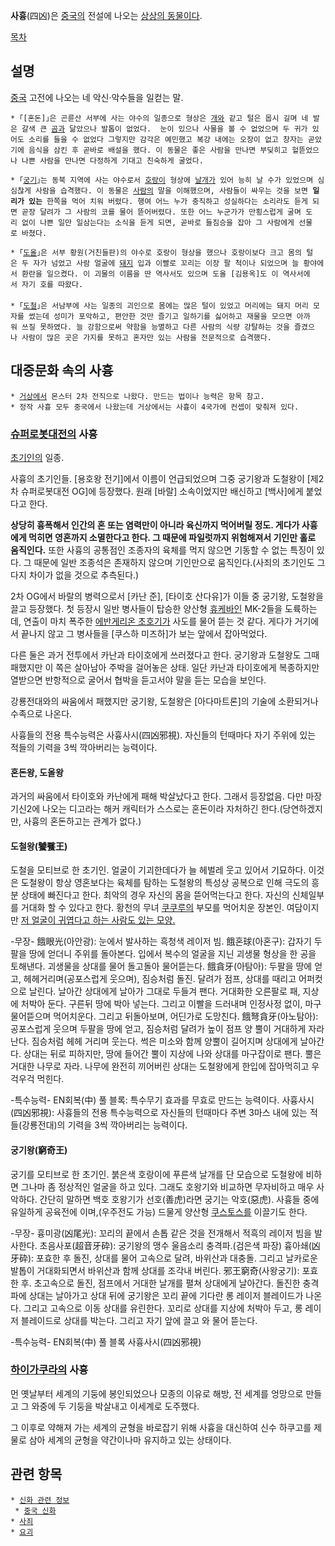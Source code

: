 '''사흉'''(四凶)은 [[중국]]의 전설에 나오는 [[상상의 동물]]이다.

[[목차]]
== 설명 ==
[[중국]] 고전에 나오는 네 악신·악수들을 일컫는 말.

 * ｢[혼돈]｣은 곤륜산 서부에 사는 야수의 일종으로 형상은 [[개]]와 같고 털은 몹시 길며 네 발은 갈색 큰 [[곰]]과 닮았으나 발톱이 없었다.  눈이 있으나 사물을 볼 수 없었으며 두 귀가 있어도 소리를 들을 수 없었다 그렇지만 감각은 예민했고 복강 내에는 오장이 없고 창자는 곧았기에 음식을 삼킨 후 곧바로 배설을 했다. 이 동물은 좋은 사람을 만나면 부딪히고 헐뜯었으나 나쁜 사람을 만나면 다정하게 기대고 친숙하게 굴었다.

 * ｢[[궁기]]｣는 동북 지역에 사는 야수로서 [[호랑이]] 형상에 [[날개]]가 있어 능히 날 수가 있었으며 심심찮게 사람을 습격했다. 이 동물은 [[사람]]의 말을 이해했으며, 사람들이 싸우는 것을 보면 '''일리가 있는''' 한쪽을 먹어 치워 버렸다. 행여 어느 누가 충직하고 성실하다는 소리라도 듣게 되면 곧장 달려가 그 사람의 코를 물어 뜯어버렸다. 또한 어느 누군가가 만횡스럽게 굴며 도리 없이 나쁜 일만 일삼는다는 소식을 듣게 되면, 곧바로 들짐승을 잡아 그 사람에게 선물로 바쳤다.

 * ｢[[도올]]｣은 서부 황원(거친들판)의 야수로 호랑이 형상을 했으나 호랑이보다 크고 몸의 털은 두 자가 넘었고 사람 얼굴에 [[돼지]] 입과 이빨로 꼬리는 이장 팔 척이나 되었으며 늘 황야에서 환란을 일으켰다. 이 괴물의 이름을 딴 역사서도 있으며 도올 [김용옥]도 이 역사서에서 자기 호를 따왔다.
 
 * ｢[[도철]]｣은 서남부에 사는 일종의 괴인으로 몸에는 많은 털이 있었고 머리에는 돼지 머리 모자를 썼는데 성미가 포악하고, 편안한 것만 즐기고 일하기를 싫어하고 재물을 모으면 아까워 쓰질 못하였다. 늘 강함으로써 약함을 능멸하고 다른 사람의 식량 강탈하는 것을 즐겼으나 사람이 많은 곳은 가지를 못하고 혼자만 있는 사람을 전문적으로 습격했다.
== 대중문화 속의 사흉 ==
 * [[거상]]에서 몬스터 2차 전직으로 나왔다. 만드는 법이나 능력은 항목 참고.
 * 정작 사흉 모두 중국에서 나왔는데 거상에서는 사흉이 4국가에 컨셉이 맞춰져 있다.
=== [[슈퍼로봇대전]]의 사흉 ===
[[초기인]]의 일종.

사흉의 초기인들. [용호왕 전기]에서 이름이 언급되었으며 그중 궁기왕과 도철왕이 [제2차 슈퍼로봇대전 OG]에 등장했다. 원래 [바랄] 소속이었지만 배신하고 [백사]에게 붙었다고 한다.

'''상당히 흉폭해서 인간의 혼 또는 염력만이 아니라 육신까지 먹어버릴 정도. 게다가 사흉에게 먹히면 영혼까지 소멸한다고 한다. 그 때문에 파일럿까지 위험해져서 기인만 홀로 움직인다.'''
또한 사흉의 공통점인 조종자의 육체를 먹지 않으면 기동할 수 없는 특징이 있다. 그 때문에 일반 조종석은 존재하지 않으며 기인만으로 움직인다.(사죄의 초기인도 그다지 차이가 없을 것으로 추측된다.)

2차 OG에서 바랄의 병력으로서 [카난 준], [타이호 산다유]가 이들 중 궁기왕, 도철왕을 끌고 등장했다. 첫 등장시 일반 병사들이 탑승한 양산형 [[휴케바인]] MK-2들을 도륙하는데, 연출이 마치 폭주한 [[에반게리온 초호기]]가 사도를 물어 뜯는 것 같다. 게다가 거기에서 끝나지 않고 그 병사들을 [쿠스하 미즈하]가 보는 앞에서 잡아먹었다.

다른 둘은 과거 전투에서 카난과 타이호에게 쓰러졌다고 한다. 궁기왕과 도철왕도 그때 패했지만 이 쪽은 살아남아 주박을 걸어놓은 상태. 일단 카난과 타이호에게 복종하지만 열받으면 반항적으로 굴어서 협박을 듣고서야 말을 듣는 모습을 보인다.

강룡전대와의 싸움에서 패했지만 궁기왕, 도철왕은 [아다마트론]의 기술에 소환되거나 수족으로 나온다.

사흉들의 전용 특수능력은 사흉사시(四凶邪視). 자신들의 턴때마다 자기 주위에 있는 적들의 기력을 3씩 깍아버리는 능력이다.
==== 혼돈왕, 도올왕 ====
과거의 싸움에서 타이호와 카난에게 패해 박살났다고 한다. 그래서 등장없음. 다만 마장기신2에 나오는 디고라는 해커 캐릭터가 스스로는 혼돈이라 자처하긴 한다.(당연하겠지만, 사흉의 혼돈하고는 관계가 없다.)
==== 도철왕(饕餮王) ====
{{{#!html
<iframe width="560" height="315" src="http://www.youtube.com/embed/yCjUl7t_OsE" frameborder="0" allowfullscreen></iframe>
}}}
도철을 모티브로 한 초기인. 얼굴이 기괴한데다가 늘 헤벌레 웃고 있어서 기묘하다. 이것은 도철왕이 항상 영혼보다는 육체를 탐하는 도철왕의 특성상 공복으로 인해 극도의 흥분 상태에 빠진다고 한다. 최악의 경우 자신의 몸을 뜯어먹는다고 한다. 자신의 신체일부를 거대화 할 수 있다고 한다. 황천의 무녀 [[쿠쿠루]]의 부모를 먹어치운 장본인. 여담이지만 [http://bbs1.ruliweb.daum.net/gaia/do/ruliweb/family/908/read?articleId=5414848&bbsId=G001&itemId=79505&pageIndex=1 저 얼굴이 귀엽다고 하는 사람도 있는 모양.]

-무장-
餓眼光(아안광): 눈에서 발사하는 흑청색 레이저 빔. 
餓혼球(아혼구): 갑자기 두팔을 땅에 얻더니 주위를 돌아본다. 입에서 복수의 얼굴을 지닌 괴생물 형상을 한 공을 토해낸다. 괴생물을 상대를 물어 돌고돌아 물어뜯는다.
餓貪牙(아탐아): 두팔을 땅에 얻고, 헤헤거리며(공포스럽게 웃으며), 짐승처럼 돌진. 달려가 점프, 상대를 때리고 어퍼컷으로 날린다. 날아간 상대에게 날아가 그대로 두들겨 팬다. 거대화한 오른팔로 패, 지상에 처박아 둔다. 구른뒤 땅에 박아 넣는다. 그리고 이빨을 드러내며 인정사정 없이, 마구 물어뜯으며 먹어치운다. 그리고 뒤돌아보며, 어딘가로 도망친다.
餓弩貪牙(아노탐아): 공포스럽게 웃으며 두팔을 땅에 얻고, 짐승처럼 달려가 높이 점프 양 뿔이 거대하게 자라난다. 짐승처럼 헤헤 거리며 웃는다. 썩은 미소와 함께 양뿔이 길어지며 상대에게 날아간다. 상대는 뒤로 피하지만, 땅에 들어간 뿔이 지상에 나와 상대를 마구잡이로 팬다. 뿔은 거대한 나무로 자라. 나무에 완전히 끼어버린 상대는 도철왕에게 한입에 잡아먹히고 우걱우걱 먹힌다.

-특수능력-
EN회복(中)
풀 블록: 특수무기 효과를 무효로 만드는 능력이다.
사흉사시(四凶邪視): 사흉들의 전용 특수능력으로 자신들의 턴때마다 주변 3마스 내에 있는 적들(강룡전대)의 기력을 3씩 깍아버리는 능력이다.
==== 궁기왕(窮奇王) ====
{{{#!html
<iframe width="560" height="315" src="http://www.youtube.com/embed/XdqpkHzVPbQ" frameborder="0" allowfullscreen></iframe>
}}}
궁기를 모티브로 한 초기인. 붉은색 호랑이에 푸른색 날개를 단 모습으로 도철왕에 비하면 그나마 좀 정상적인 얼굴을 하고 있다. 그래도 호왕기와 비교하면 무자비하고 매우 사악하다. 간단히 말하면 백호 호왕기가 선호(善虎)라면 궁기는 악호(惡虎). 사흉들 중에 유일하게 공육전에 이며,(우주전도 가능) 드물게 양산형 [[쿠스토스]]를 이끌기도 한다.

-무장-
흉미광(凶尾光): 꼬리의 끝에서 손톱 같은 것을 전개해서 적흑의 레이저 빔을 발사한다.
초음사포(超音牙砕): 궁기왕의 맹수 울음소리 충격파.(검은색 파장)
흉아쇄(凶牙砕): 포효한 후 돌진, 상대를 물어 고속으로 달려, 바위산과 대충돌. 그리고 날카로운 발톱이 거대화되면서 바위산과 함께 상대를 조각내 버린다.
邪王窮奇(사왕궁기): 포효한 후. 초고속으로 돌진, 점프에서 거대한 날개를 펼쳐 상대에게 날아간다. 돌진한 충격파에 상대는 날아가고 상대 뒤에 궁기왕은 꼬리 끝에 기다란 롱 레이저 블레이드가 나온다. 그리고 고속으로 이동 상대를 유린한다. 꼬리로 상대를 지상에 처박아 두고, 롱 레이저 블레이드로 상대를 박는다. 그리고 자기 앞에 끌고 와 물어 뜯는다.

-특수능력-
EN회복(中)
풀 블록
사흉사시(四凶邪視)
=== [[하이가쿠라]]의 사흉 ===
먼 옛날부터 세계의 기둥에 봉인되었으나 모종의 이유로 해방, 전 세계를 엉망으로 만들고 그 와중에 두 기둥을 박살내고 이세계로 도주했다.

그 이후로 약해져 가는 세계의 균형을 바로잡기 위해 사흉을 대신하여 신수 하쿠고를 제물로 삼아 세계의 균형을 약간이나마 유지하고 있는 상태이다.
== 관련 항목 ==
 * [[신화 관련 정보]]
  * [[중국 신화]]
 * [[사죄]]
 * [[요괴]]
